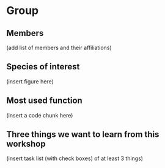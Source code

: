 # Group   

## Members  

(add list of members and their affiliations)

## Species of interest  

(insert figure here)

## Most used function 

(insert a code chunk here)

## Three things we want to learn from this workshop  

(insert task list (with check boxes) of at least 3 things)